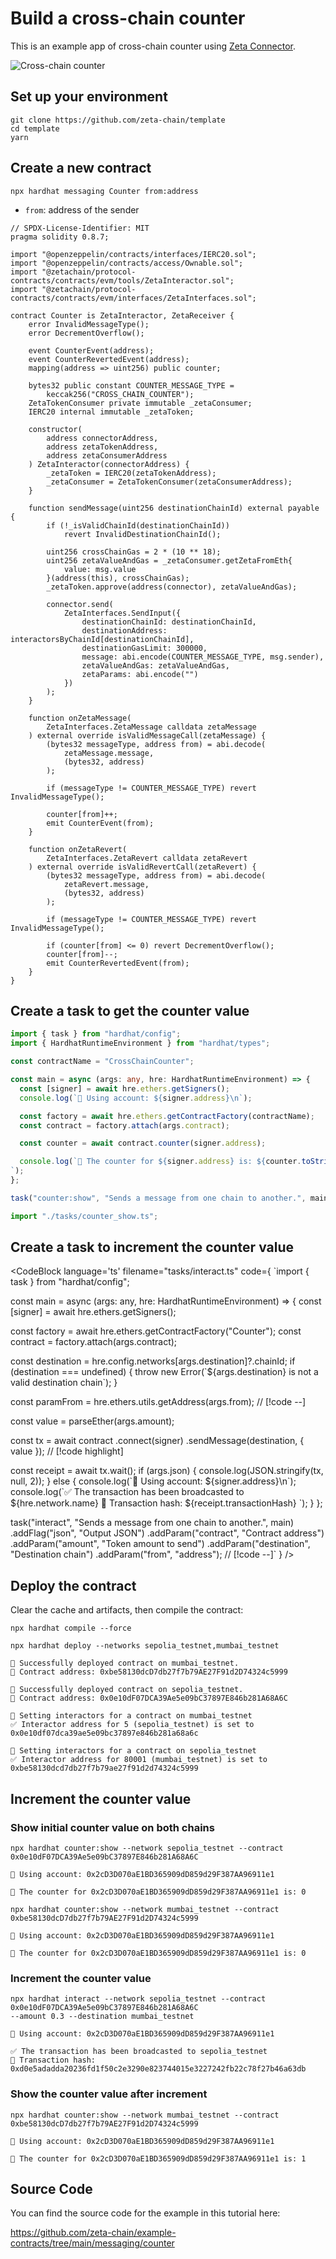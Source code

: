 

# Build a cross-chain counter

This is an example app of cross-chain counter using
[Zeta Connector](/developers/cross-chain-messaging/connector).

<Image
  src="/img/graphs/cross-chain-counter.svg"
  alt="Cross-chain counter"
  width={811}
  height={387}
  className="w-full"
/>

## Set up your environment

```
git clone https://github.com/zeta-chain/template
cd template
yarn
```

## Create a new contract

```
npx hardhat messaging Counter from:address
```

- `from`: address of the sender

```solidity filename="contracts/Counter.sol" {11,15,31,46,63,77-78}
// SPDX-License-Identifier: MIT
pragma solidity 0.8.7;

import "@openzeppelin/contracts/interfaces/IERC20.sol";
import "@openzeppelin/contracts/access/Ownable.sol";
import "@zetachain/protocol-contracts/contracts/evm/tools/ZetaInteractor.sol";
import "@zetachain/protocol-contracts/contracts/evm/interfaces/ZetaInterfaces.sol";

contract Counter is ZetaInteractor, ZetaReceiver {
    error InvalidMessageType();
    error DecrementOverflow();

    event CounterEvent(address);
    event CounterRevertedEvent(address);
    mapping(address => uint256) public counter;

    bytes32 public constant COUNTER_MESSAGE_TYPE =
        keccak256("CROSS_CHAIN_COUNTER");
    ZetaTokenConsumer private immutable _zetaConsumer;
    IERC20 internal immutable _zetaToken;

    constructor(
        address connectorAddress,
        address zetaTokenAddress,
        address zetaConsumerAddress
    ) ZetaInteractor(connectorAddress) {
        _zetaToken = IERC20(zetaTokenAddress);
        _zetaConsumer = ZetaTokenConsumer(zetaConsumerAddress);
    }

    function sendMessage(uint256 destinationChainId) external payable {
        if (!_isValidChainId(destinationChainId))
            revert InvalidDestinationChainId();

        uint256 crossChainGas = 2 * (10 ** 18);
        uint256 zetaValueAndGas = _zetaConsumer.getZetaFromEth{
            value: msg.value
        }(address(this), crossChainGas);
        _zetaToken.approve(address(connector), zetaValueAndGas);

        connector.send(
            ZetaInterfaces.SendInput({
                destinationChainId: destinationChainId,
                destinationAddress: interactorsByChainId[destinationChainId],
                destinationGasLimit: 300000,
                message: abi.encode(COUNTER_MESSAGE_TYPE, msg.sender),
                zetaValueAndGas: zetaValueAndGas,
                zetaParams: abi.encode("")
            })
        );
    }

    function onZetaMessage(
        ZetaInterfaces.ZetaMessage calldata zetaMessage
    ) external override isValidMessageCall(zetaMessage) {
        (bytes32 messageType, address from) = abi.decode(
            zetaMessage.message,
            (bytes32, address)
        );

        if (messageType != COUNTER_MESSAGE_TYPE) revert InvalidMessageType();

        counter[from]++;
        emit CounterEvent(from);
    }

    function onZetaRevert(
        ZetaInterfaces.ZetaRevert calldata zetaRevert
    ) external override isValidRevertCall(zetaRevert) {
        (bytes32 messageType, address from) = abi.decode(
            zetaRevert.message,
            (bytes32, address)
        );

        if (messageType != COUNTER_MESSAGE_TYPE) revert InvalidMessageType();

        if (counter[from] <= 0) revert DecrementOverflow();
        counter[from]--;
        emit CounterRevertedEvent(from);
    }
}
```

## Create a task to get the counter value

```ts filename="tasks/counter_show.ts"
import { task } from "hardhat/config";
import { HardhatRuntimeEnvironment } from "hardhat/types";

const contractName = "CrossChainCounter";

const main = async (args: any, hre: HardhatRuntimeEnvironment) => {
  const [signer] = await hre.ethers.getSigners();
  console.log(`🔑 Using account: ${signer.address}\n`);

  const factory = await hre.ethers.getContractFactory(contractName);
  const contract = factory.attach(args.contract);

  const counter = await contract.counter(signer.address);

  console.log(`🔢 The counter for ${signer.address} is: ${counter.toString()}
`);
};

task("counter:show", "Sends a message from one chain to another.", main).addParam("contract", "Contract address");
```

```ts filename="hardhat.config.ts"
import "./tasks/counter_show.ts";
```

## Create a task to increment the counter value

<CodeBlock language='ts' filename="tasks/interact.ts" code={
`import { task } from "hardhat/config";

const main = async (args: any, hre: HardhatRuntimeEnvironment) => {
const [signer] = await hre.ethers.getSigners();

const factory = await hre.ethers.getContractFactory("Counter");
const contract = factory.attach(args.contract);

const destination = hre.config.networks[args.destination]?.chainId;
if (destination === undefined) {
throw new Error(\`\${args.destination} is not a valid destination chain\`);
}

const paramFrom = hre.ethers.utils.getAddress(args.from); // [!code --]

const value = parseEther(args.amount);

const tx = await contract
.connect(signer)
.sendMessage(destination, { value }); // [!code highlight]

const receipt = await tx.wait();
if (args.json) {
console.log(JSON.stringify(tx, null, 2));
} else {
console.log(\`🔑 Using account: \${signer.address}\n\`);
console.log(\`✅ The transaction has been broadcasted to \${hre.network.name}
📝 Transaction hash: \${receipt.transactionHash}
\`);
}
};

task("interact", "Sends a message from one chain to another.", main)
.addFlag("json", "Output JSON")
.addParam("contract", "Contract address")
.addParam("amount", "Token amount to send")
.addParam("destination", "Destination chain")
.addParam("from", "address"); // [!code --]`
} />

## Deploy the contract

Clear the cache and artifacts, then compile the contract:

```
npx hardhat compile --force
```

```
npx hardhat deploy --networks sepolia_testnet,mumbai_testnet

🚀 Successfully deployed contract on mumbai_testnet.
📜 Contract address: 0xbe58130dcD7db27f7b79AE27F91d2D74324c5999

🚀 Successfully deployed contract on sepolia_testnet.
📜 Contract address: 0x0e10dF07DCA39Ae5e09bC37897E846b281A68A6C

🔗 Setting interactors for a contract on mumbai_testnet
✅ Interactor address for 5 (sepolia_testnet) is set to 0x0e10df07dca39ae5e09bc37897e846b281a68a6c

🔗 Setting interactors for a contract on sepolia_testnet
✅ Interactor address for 80001 (mumbai_testnet) is set to 0xbe58130dcd7db27f7b79ae27f91d2d74324c5999
```

## Increment the counter value

### Show initial counter value on both chains

```
npx hardhat counter:show --network sepolia_testnet --contract 0x0e10dF07DCA39Ae5e09bC37897E846b281A68A6C

🔑 Using account: 0x2cD3D070aE1BD365909dD859d29F387AA96911e1

🔢 The counter for 0x2cD3D070aE1BD365909dD859d29F387AA96911e1 is: 0
```

```
npx hardhat counter:show --network mumbai_testnet --contract 0xbe58130dcD7db27f7b79AE27F91d2D74324c5999

🔑 Using account: 0x2cD3D070aE1BD365909dD859d29F387AA96911e1

🔢 The counter for 0x2cD3D070aE1BD365909dD859d29F387AA96911e1 is: 0
```

### Increment the counter value

```
npx hardhat interact --network sepolia_testnet --contract 0x0e10dF07DCA39Ae5e09bC37897E846b281A68A6C
--amount 0.3 --destination mumbai_testnet

🔑 Using account: 0x2cD3D070aE1BD365909dD859d29F387AA96911e1

✅ The transaction has been broadcasted to sepolia_testnet
📝 Transaction hash: 0xd0e5adadda20236fd1f50c2e3290e823744015e3227242fb22c78f27b46a63db
```

### Show the counter value after increment

```
npx hardhat counter:show --network mumbai_testnet --contract 0xbe58130dcD7db27f7b79AE27F91d2D74324c5999

🔑 Using account: 0x2cD3D070aE1BD365909dD859d29F387AA96911e1

🔢 The counter for 0x2cD3D070aE1BD365909dD859d29F387AA96911e1 is: 1
```

## Source Code

You can find the source code for the example in this tutorial here:

https://github.com/zeta-chain/example-contracts/tree/main/messaging/counter
